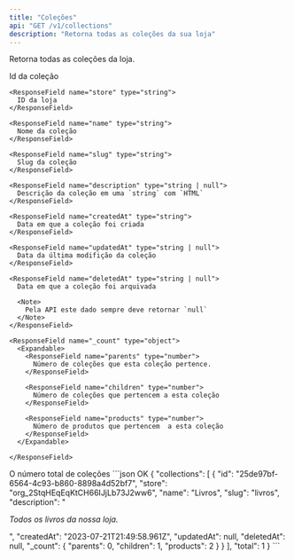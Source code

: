 ```yaml
---
title: "Coleções"
api: "GET /v1/collections"
description: "Retorna todas as coleções da sua loja"
---
```


Retorna todas as coleções da loja.

<ResponseField name="collections" type="array">
  <Expandable name="collections">
    <ResponseField name="id" type="uuid">
      Id da coleção
    </ResponseField>

    <ResponseField name="store" type="string">
      ID da loja
    </ResponseField>

    <ResponseField name="name" type="string">
      Nome da coleção
    </ResponseField>

    <ResponseField name="slug" type="string">
      Slug da coleção
    </ResponseField>

    <ResponseField name="description" type="string | null">
      Descrição da coleção em uma `string` com `HTML`
    </ResponseField>

    <ResponseField name="createdAt" type="string">
      Data em que a coleção foi criada
    </ResponseField>

    <ResponseField name="updatedAt" type="string | null">
      Data da última modifição da coleção
    </ResponseField>

    <ResponseField name="deletedAt" type="string | null">
      Data em que a coleção foi arquivada

      <Note>
        Pela API este dado sempre deve retornar `null`
      </Note>
    </ResponseField>

    <ResponseField name="_count" type="object">
      <Expandable>
        <ResponseField name="parents" type="number">
          Número de coleções que esta coleção pertence.
        </ResponseField>

        <ResponseField name="children" type="number">
          Número de coleções que pertencem a esta coleção
        </ResponseField>

        <ResponseField name="products" type="number">
          Número de produtos que pertencem  a esta coleção
        </ResponseField>
      </Expandable>

    </ResponseField>

  </Expandable>
</ResponseField>

<ResponseField name="total" type="number">
  O número total de coleções
</ResponseField>

<ResponseExample>
```json OK
{
  "collections": [
    {
      "id": "25de97bf-6564-4c93-b860-8898a4d52bf7",
      "store": "org_2StqHEqEqKtCH66IJjLb73J2ww6",
      "name": "Livros",
      "slug": "livros",
      "description": "<p><em>Todos os livros da nossa loja.</em></p>",
      "createdAt": "2023-07-21T21:49:58.961Z",
      "updatedAt": null,
      "deletedAt": null,
      "_count": {
        "parents": 0,
        "children": 1,
        "products": 2
      }
    }
  ],
  "total": 1
}
```
</ResponseExample>
